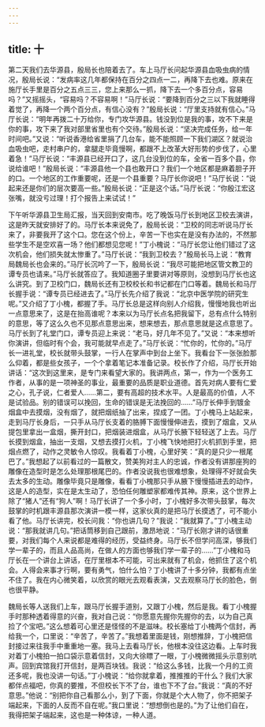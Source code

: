 ```yaml
---
---
---
```

title: 十
---



第二天我们去华源县，殷局长也陪着去了。车上马厅长问起华源县血吸虫病的情况，殷局长说：“发病率这几年都保持在百分之四点一二，再降下去也难。原来在施厅长手里是百分之五点三三，您上来那么一抓，降下去一个多百分点，容易吗？”又摇摇头，“容易吗？不容易啊！”马厅长说：“要降到百分之三以下我就睡得着觉了，再降一个两个百分点，有信心没有？”殷局长说：“厅里支持就有信心。”马厅长说：“明年再拨二十万给你，专门攻华源县。钱没到位是我的事，攻不下来是你的事，攻下来了我对部里省里也有个交待。”殷局长说：“坚决完成任务，给一年时间吧。”又说：“听说香港给省里捐了几台车，能不能照顾一下我们湖区？就说治血吸虫吧，走村串户的，拿腿走毕竟慢啊，都跟不上改革大好形势的步伐了，心里着急！”马厅长说：“丰源县已经开口了，这几台没到位的车，全省一百多个县，你说给谁吧！”殷局长说：“丰源县他一个县也敢开口？我们一个地区都是麻着胆子开的口。一个地区的工作重要呢，还是一个县重要？马厅长你说吧！”马厅长说：“说起来还是你们的层次要高一些。”殷局长说：“正是这个话。”马厅长说：“你殷江宏这张嘴，就没亏过理！打个报告上来试试！”

下午听华源县卫生局汇报，当天回到安南市。吃了晚饭马厅长到地区卫校去演讲，这是昨天就安排好了的。马厅长本来说免了，殷局长说：“卫校的同志听说马厅长来了，非要我开了这个口。您在这个份上，辛苦一下也实在是没有办法的，不然那些学生不是空欢喜一场？他们都想见您呢！”丁小槐说：“马厅长您让他们错过了这次机会，他们损失就太惨重了。”马厅长说：“我到卫校去？”殷局长马上说：“教育局魏局长也会来的。”马厅长沉吟了一下，殷局长说：“我尽可能把地区管文教卫的谭专员也请来。”马厅长就答应了。我知道圈子里要讲对等原则，没想到马厅长也这么讲究。到了卫校门口，魏局长还有卫校校长和书记都在门口等着。魏局长和马厅长握手说：“谭专员已经进去了。”马厅长先介绍了我说：“北京中医学院的研究生呢。”又介绍了丁小槐，都握了手。马厅长总是这样向别人介绍我，慢慢地我也听出一点意思来了，这是在抬高谁呢？本来以为马厅长点名把我留下，总有点什么特别的意思，等了这么久也不见那点意思出来，想来想去，那点意思就是这点意思了。马厅长到了礼堂门口，谭专员迎上来说：“老马，好几年不见了。”又说：“本来想听你演讲，但临时有个会，我可能就早点走了。”马厅长说：“忙你的，忙你的。”马厅长一进礼堂，校长就带头鼓掌，一行人在掌声中到台上坐下。我看台下一张张脸那么仰着，都是些女孩子，一个个拿着笔记本准备记录。校长作了介绍，马厅长开始讲话：“这次到这里来，是专门来看望大家的。我讲两点，第一，作为一个医务工作者，从事的是一项神圣的事业，最重要的品质是职业道德。首先对病人要有仁爱之心，孔子说，仁者爱人……第二，要有高超的技术水平。人是最高的价值，人不是试验品。别的错误可以挽回，生命的错误是无法挽回的……”马厅长伸手到镀金烟盒中去摸烟，没有烟了，就把烟纸抽了出来，捏成了一团。丁小槐马上站起来，走到马厅长身后，一只手从马厅长支着的胳膊下面慢慢伸进去，摸到了烟盒，又从提包里拿出一盒烟，撕开封口，把烟装进烟盒，从马厅长腋下轻轻送了上去。马厅长摸到烟盒，抽出一支烟，又想去摸打火机，丁小槐飞快地把打火机抓到手里，把烟点燃了，动作之灵敏令人惊叹。我看着丁小槐，心里好笑：“真的是只少一根尾巴了。”我想起了以前看过的一篇散文，赞美狗对主人的忠诚，作者没有讲那座狗的雕像在造型时是怎么处理那根尾巴的。作者没说我也很难想象，处理得不好就会失去太多的生动。雕像毕竟只是雕像，看看丁小槐那只手从腋下慢慢插进去的动作，这是人的造型，实在是太生动了，恐怕任何雕塑家都难传其神。原来，这个世界上除了“猪人”还有“狗人”啊！马厅长讲了一个多小时，丁小槐好多次带头鼓掌，每次鼓掌的时机跟丰源县那次演讲一模一样，这家伙真的是把马厅长摸透了，可不能小看了他。马厅长讲完，校长问我：“你也讲几句？”我说：“我就算了。”丁小槐主动说：“那我就讲几句。”把话筒移到自己跟前，激昂地说：“马厅长刚才讲的话很重要，对我们每个人来说都是难得的经历，受益终身。马厅长不但学问高深，够我们学一辈子的，而且人品高尚，在做人的方面也够我们学一辈子的……”丁小槐和马厅长在一个讲台上讲话，在厅里根本不可能，可出来就有了机会，他抓住了这个机会。人得会来事才行啊，要有勇气，怕什么怕？丁小槐讲了十多分钟，我都有点坐不住了。我在内心微笑着，以欣赏的眼光去观看表演，又去观察马厅长的脸色，倒也很平静。

魏局长等人送我们上车，跟马厅长握手道别，又跟丁小槐，然后是我。看丁小槐握手时那种透着得意的兴奋，我对自己说：“你愿意先握你先握你的去，以为自己真捡了个宝吧。”这么想着可心里还是怪怪的不是滋味。校长塞给丁小槐两个信封，再给我一个，口里说：“辛苦了，辛苦了。”我想着里面是钱，刚想推辞，丁小槐把信封接过来往我手中重重地一塞。我马上去看马厅长，他根本没往这边看。上车时我对着丁小槐拍一拍口袋示意着信封，又向大徐瞟了一眼，丁小槐微微摇头示意别吭声。回到宾馆我打开信封，是两百块钱。我说：“给这么多钱，比我一个月的工资还多呢，我也没讲一句话。”丁小槐说：“给你就拿着，推推推的干什么？我们大家都伴点福吧，你真的要推，不但校长下不了台，谁也下不了台。”我说：“真的不好意思。”他说：“别把你自己看那么小，到了下面，你就是个大人物了，你不把架子端起来，下面的人反而不自在呢。”我口里说：“想想倒也是的。”为了让他们自在，我得把架子端起来，这也是一种体谅，一种人道。